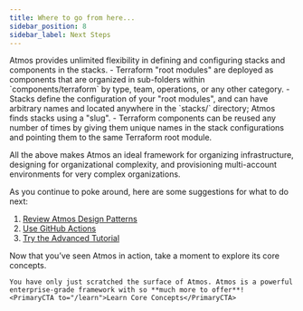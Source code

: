 ```yaml
---
title: Where to go from here...
sidebar_position: 8
sidebar_label: Next Steps
---
```


<Intro>
Atmos provides unlimited flexibility in defining and configuring stacks and components in the stacks.
</Intro>

<KeyPoints title="What you have learned">
- Terraform "root modules" are deployed as components that are organized in sub-folders within `components/terraform` by type, team, operations, or any other category.
- Stacks define the configuration of your "root modules", and can have arbitrary names and located anywhere in the `stacks/` directory; Atmos finds stacks using a "slug".
- Terraform components can be reused any number of times by giving them unique names in the stack configurations
  and pointing them to the same Terraform root module.
</KeyPoints>

All the above makes Atmos an ideal framework for organizing infrastructure, designing for organizational complexity, and provisioning multi-account environments for very complex organizations.

As you continue to poke around, here are some suggestions for what to do next:

1. [Review Atmos Design Patterns](/design-patterns)
2. [Use GitHub Actions](/integrations/github-actions)
3. [Try the Advanced Tutorial](/quick-start/advanced)

<ActionCard title="Next Steps">
    Now that you’ve seen Atmos in action, take a moment to explore its core concepts.

    You have only just scratched the surface of Atmos. Atmos is a powerful enterprise-grade framework with so **much more to offer**!
    <PrimaryCTA to="/learn">Learn Core Concepts</PrimaryCTA>
</ActionCard>
